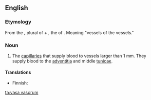 ==English==

===Etymology===

From the {{etyl|la|en}} {{term|lang=la|vasa}}, plural of {{term|lang=la|vas||vessel}} + {{term|lang=la|vasorum}}, the {{plural}} {{genitive}} of {{term|lang=la|vas||vessel}}. Meaning "vessels of the vessels."

===Noun===
{{en-noun|pl='', singular [[vas vasorum]]''}}

# {{context|anatomy|lang=en}} The [[capillary|capillaries]] that supply blood to vessels larger than 1 mm. They supply blood to the [[adventitia]] and middle [[tunica]]e.

====Translations====
{{trans-top|capillaries that supply blood to vessels}}
* Finnish: {{t-|fi|suonenseinämäsuonet|p}}
{{trans-mid}}
{{trans-bottom}}

[[ta:vasa vasorum]]